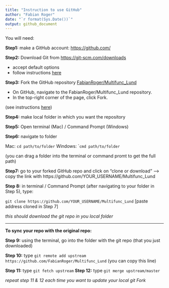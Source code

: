 ```yaml
---
title: "Instruction to use GitHub"
author: "Fabian Roger"
date: "`r format(Sys.Date())`"
output: github_document
---
```


You will need: 

**Step1:** make a GitHub account: [https://github.com/](https://github.com/)
  
**Step2:**  Download Git from [https://git-scm.com/downloads](https://git-scm.com/downloads)

+ accept default options
+ follow instructions [here](https://help.github.com/en/articles/set-up-git)
  
**Step3:** Fork the GitHub repository [FabianRoger/Multifunc_Lund](https://github.com/FabianRoger/Multifunc_Lund)

  + On GitHub, navigate to the FabianRoger/Multifunc_Lund repository.
  + In the top-right corner of the page, click Fork. 
  
(see instructions [here](https://help.github.com/en/articles/fork-a-repo))

**Step4:** make local folder in which you want the repository

**Step5:** Open terminal (Mac) / Command Prompt (Windows)

**Step6:** navigate to folder 

Mac: ``cd path/to/folder``
Windows: ``cmd path/to/folder`

(you can drag a folder into the terminal or command promt to get the full path)

**Step7:** go to your forked GitHub repo and click on "clone or download"
--> copy the link with https://github.com/YOUR_USERNAME/Multifunc_Lund

**Step 8:** in terminal / Command Prompt (after navigating to your folder in Step 5), type:

``git clone https://github.com/YOUR_USERNAME/Multifunc_Lund`` [paste address cloned in Step 7]

*this should download the git repo in you local folder*

_________________

**To sync your repo with the original repo:**

**Step 9:** using the terminal, go into the folder with the git repo (that you just downloaded)

**Step 10:** type ``git remote add upstream https://github.com/FabianRoger/Multifunc_Lund`` (you can copy this line)

**Step 11:** type ``git fetch upstream``
**Step 12:** type ``git merge upstream/master``

*repeat step 11 & 12 each time you want to update your local git Fork*




